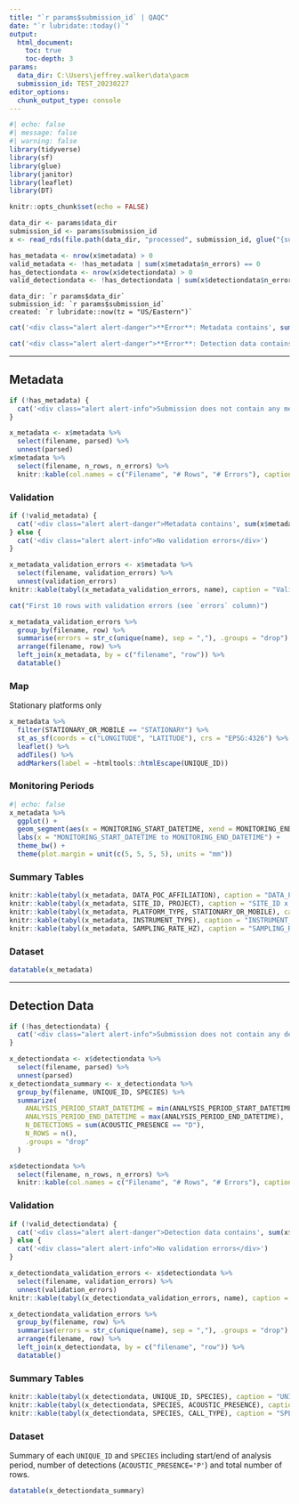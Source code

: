 ```yaml
---
title: "`r params$submission_id` | QAQC"
date: "`r lubridate::today()`"
output:
  html_document:
    toc: true
    toc-depth: 3
params:
  data_dir: C:\Users\jeffrey.walker\data\pacm
  submission_id: TEST_20230227
editor_options: 
  chunk_output_type: console
---
```


<style>
.main-container {
  max-width: 1200px !important;
}
.table {
 width: 0 !important;
}
</style>

```r
#| echo: false
#| message: false
#| warning: false
library(tidyverse)
library(sf)
library(glue)
library(janitor)
library(leaflet)
library(DT)

knitr::opts_chunk$set(echo = FALSE)
```

```r
data_dir <- params$data_dir
submission_id <- params$submission_id
x <- read_rds(file.path(data_dir, "processed", submission_id, glue("{submission_id}.rds")))

has_metadata <- nrow(x$metadata) > 0
valid_metadata <- !has_metadata | sum(x$metadata$n_errors) == 0 
has_detectiondata <- nrow(x$detectiondata) > 0
valid_detectiondata <- !has_detectiondata | sum(x$detectiondata$n_errors) == 0 
```

```text
data_dir: `r params$data_dir`
submission_id: `r params$submission_id`
created: `r lubridate::now(tz = "US/Eastern")`
```

```r
cat('<div class="alert alert-danger">**Error**: Metadata contains', sum(x$metadata$n_errors), 'validation errors</div>')
```

```r
cat('<div class="alert alert-danger">**Error**: Detection data contains', sum(x$detectiondata$n_errors), 'validation errors</div>')
```

----

## Metadata

```r
if (!has_metadata) {
  cat('<div class="alert alert-info">Submission does not contain any metadata files</div>\n')
}
```

```r
x_metadata <- x$metadata %>% 
  select(filename, parsed) %>% 
  unnest(parsed)
x$metadata %>% 
  select(filename, n_rows, n_errors) %>% 
  knitr::kable(col.names = c("Filename", "# Rows", "# Errors"), caption = "Metadata File Summary")
```

### Validation

```r
if (!valid_metadata) {
  cat('<div class="alert alert-danger">Metadata contains', sum(x$metadata$n_errors), 'validation errors.</div>')
} else {
  cat('<div class="alert alert-info">No validation errors</div>')
}
```

```r
x_metadata_validation_errors <- x$metadata %>% 
  select(filename, validation_errors) %>% 
  unnest(validation_errors)
knitr::kable(tabyl(x_metadata_validation_errors, name), caption = "Validation Error Summary")
```

```r
cat("First 10 rows with validation errors (see `errors` column)")
```

```r
x_metadata_validation_errors %>% 
  group_by(filename, row) %>% 
  summarise(errors = str_c(unique(name), sep = ","), .groups = "drop") %>% 
  arrange(filename, row) %>% 
  left_join(x_metadata, by = c("filename", "row")) %>% 
  datatable()
```

### Map

Stationary platforms only

```r
x_metadata %>% 
  filter(STATIONARY_OR_MOBILE == "STATIONARY") %>% 
  st_as_sf(coords = c("LONGITUDE", "LATITUDE"), crs = "EPSG:4326") %>% 
  leaflet() %>% 
  addTiles() %>% 
  addMarkers(label = ~htmltools::htmlEscape(UNIQUE_ID))
```

### Monitoring Periods

```r
#| echo: false
x_metadata %>% 
  ggplot() +
  geom_segment(aes(x = MONITORING_START_DATETIME, xend = MONITORING_END_DATETIME, y = UNIQUE_ID, yend = UNIQUE_ID)) +
  labs(x = "MONITORING_START_DATETIME to MONITORING_END_DATETIME") +
  theme_bw() +
  theme(plot.margin = unit(c(5, 5, 5, 5), units = "mm"))
```

### Summary Tables

```r
knitr::kable(tabyl(x_metadata, DATA_POC_AFFILIATION), caption = "DATA_POC_AFFILIATION")
knitr::kable(tabyl(x_metadata, SITE_ID, PROJECT), caption = "SITE_ID x PROJECT")
knitr::kable(tabyl(x_metadata, PLATFORM_TYPE, STATIONARY_OR_MOBILE), caption = "PLATFORM_TYPE x STATIONARY_OR_MOBILE")
knitr::kable(tabyl(x_metadata, INSTRUMENT_TYPE), caption = "INSTRUMENT_TYPE")
knitr::kable(tabyl(x_metadata, SAMPLING_RATE_HZ), caption = "SAMPLING_RATE_HZ")
```

### Dataset

```r
datatable(x_metadata)
```

----

## Detection Data

```r
if (!has_detectiondata) {
  cat('<div class="alert alert-info">Submission does not contain any detection data files</div>\n')
}
```

```r
x_detectiondata <- x$detectiondata %>% 
  select(filename, parsed) %>% 
  unnest(parsed)
x_detectiondata_summary <- x_detectiondata %>% 
  group_by(filename, UNIQUE_ID, SPECIES) %>% 
  summarize(
    ANALYSIS_PERIOD_START_DATETIME = min(ANALYSIS_PERIOD_START_DATETIME),
    ANALYSIS_PERIOD_END_DATETIME = max(ANALYSIS_PERIOD_END_DATETIME),
    N_DETECTIONS = sum(ACOUSTIC_PRESENCE == "D"),
    N_ROWS = n(),
    .groups = "drop"
  )

x$detectiondata %>% 
  select(filename, n_rows, n_errors) %>% 
  knitr::kable(col.names = c("Filename", "# Rows", "# Errors"), caption = "Detection Data File Summary")
```

### Validation

```r
if (!valid_detectiondata) {
  cat('<div class="alert alert-danger">Detection data contains', sum(x$detectiondata$n_errors), 'validation errors.</div>')
} else {
  cat('<div class="alert alert-info">No validation errors</div>')
}
```

```r
x_detectiondata_validation_errors <- x$detectiondata %>% 
  select(filename, validation_errors) %>% 
  unnest(validation_errors)
knitr::kable(tabyl(x_detectiondata_validation_errors, name), caption = "Validation Error Summary")
```

```r
x_detectiondata_validation_errors %>% 
  group_by(filename, row) %>% 
  summarise(errors = str_c(unique(name), sep = ","), .groups = "drop") %>% 
  arrange(filename, row) %>% 
  left_join(x_detectiondata, by = c("filename", "row")) %>% 
  datatable()
```


### Summary Tables

```r
knitr::kable(tabyl(x_detectiondata, UNIQUE_ID, SPECIES), caption = "UNIQUE_ID x SPECIES")
knitr::kable(tabyl(x_detectiondata, SPECIES, ACOUSTIC_PRESENCE), caption = "SPECIES x ACOUSTIC_PRESENCE")
knitr::kable(tabyl(x_detectiondata, SPECIES, CALL_TYPE), caption = "SPECIES x CALL_TYPE")
```

### Dataset

Summary of each `UNIQUE_ID` and `SPECIES` including start/end of analysis period, number of detections (`ACOUSTIC_PRESENCE='P'`) and total number of rows.

```r
datatable(x_detectiondata_summary)
```
